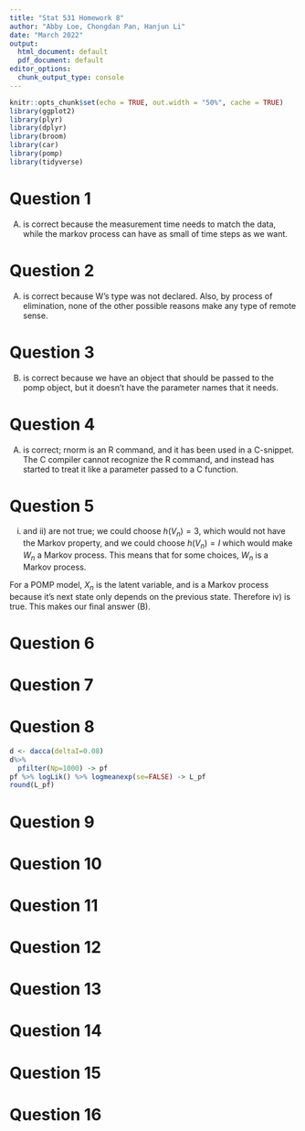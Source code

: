 ```yaml
---
title: "Stat 531 Homework 8"
author: "Abby Loe, Chongdan Pan, Hanjun Li"
date: "March 2022"
output:
  html_document: default
  pdf_document: default
editor_options:
  chunk_output_type: console
---
```


```r
knitr::opts_chunk$set(echo = TRUE, out.width = "50%", cache = TRUE)
library(ggplot2)
library(plyr)
library(dplyr)
library(broom)
library(car)
library(pomp)
library(tidyverse)
```

# Question 1

(A) is correct because the measurement time needs to match the data, while the markov process can have as small of time steps as we want.

# Question 2

(A) is correct because W's type was not declared. Also, by process of elimination, none of the other possible reasons make any type of remote sense.


# Question 3
(B) is correct because we have an object that should be passed to the pomp object, but it doesn't have the parameter names that it needs.


# Question 4

(A) is correct; rnorm is an R command, and it has been used in a C-snippet. The C compiler cannot recognize the R command, and instead has started to treat it like a parameter passed to a C function.


# Question 5

i) and ii) are not true; we could choose $h(V_n)=3$, which would not have the Markov property, and we could choose $h(V_n)=I$ which would make $W_n$ a Markov process. This means that for some choices, $W_n$ is a Markov process.

For a POMP model, $X_n$ is the latent variable, and is a Markov process because it's next state only depends on the previous state. Therefore iv) is true. This makes our final answer (B).


# Question 6



# Question 7



# Question 8
```r

d <- dacca(deltaI=0.08)
d%>%
  pfilter(Np=1000) -> pf
pf %>% logLik() %>% logmeanexp(se=FALSE) -> L_pf
round(L_pf)
```



# Question 9

# Question 10

# Question 11


# Question 12

# Question 13



# Question 14



# Question 15



# Question 16